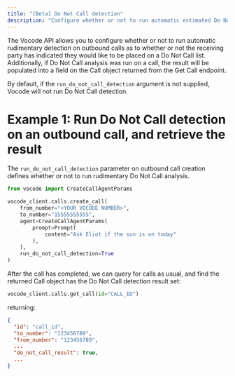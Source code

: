 ```yaml
---
title: "[Beta] Do Not Call detection"
description: "Configure whether or not to run automatic estimated Do Not Call analysis"
---
```


The Vocode API allows you to configure whether or not to run automatic rudimentary detection
on outbound calls as to whether or not the receiving party has indicated they would like to
be placed on a Do Not Call list. Additionally, if Do Not Call analysis was run on a call,
the result will be populated into a field on the Call object returned from the Get Call endpoint.

By default, if the `run_do_not_call_detection` argument is not supplied, Vocode will not run
Do Not Call detection.

# Example 1: Run Do Not Call detection on an outbound call, and retrieve the result

The `run_do_not_call_detection` parameter on outbound call creation defines whether
or not to run rudimentary Do Not Call analysis.

```python
from vocode import CreateCallAgentParams

vocode_client.calls.create_call(
    from_number="<YOUR VOCODE NUMBER>",
    to_number="15555555555",
    agent=CreateCallAgentParams(
        prompt=Prompt(
            content="Ask Eliot if the sun is on today"
        ),
    ),
    run_do_not_call_detection=True
)
```

After the call has completed, we can query for calls as usual, and find the returned Call object
has the Do Not Call detection result set:

```python Python
vocode_client.calls.get_call(id="CALL_ID")
```

returning:

```json
{
  "id": "call_id",
  "to_number": "123456789",
  "from_number": "123456789",
  ...
  "do_not_call_result": true,
  ...
}
```
